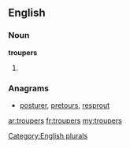 ==English==

===Noun===
'''troupers'''

# {{plural of|[[trouper]]}}

===Anagrams===
* [[posturer#English|posturer]], [[pretours#English|pretours]], [[resprout#English|resprout]]

[[Category:English plurals]]

[[ar:troupers]]
[[fr:troupers]]
[[my:troupers]]
